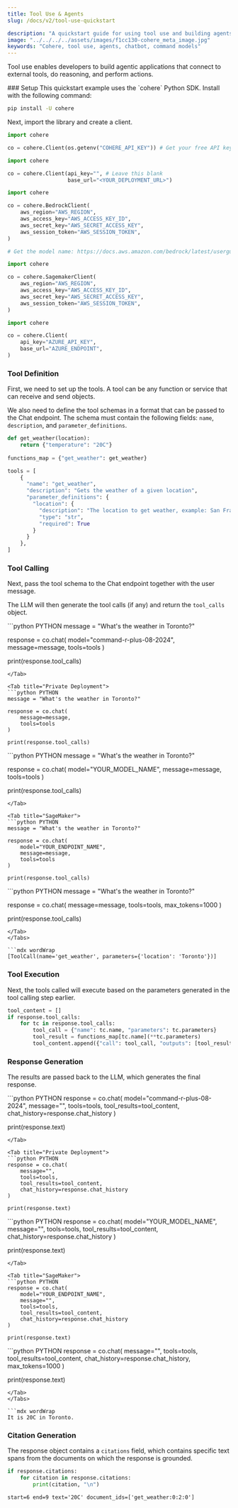```yaml
---
title: Tool Use & Agents
slug: /docs/v2/tool-use-quickstart

description: "A quickstart guide for using tool use and building agents with Cohere's Command models."
image: "../../../../assets/images/f1cc130-cohere_meta_image.jpg"  
keywords: "Cohere, tool use, agents, chatbot, command models"
---
```


Tool use enables developers to build agentic applications that connect to external tools, do reasoning, and perform actions.

<Steps>
### Setup
This quickstart example uses the `cohere` Python SDK. Install with the following command:

```bash
pip install -U cohere
```

Next, import the library and create a client.

<Tabs>
<Tab title="Cohere Platform">

```python PYTHON
import cohere

co = cohere.Client(os.getenv("COHERE_API_KEY")) # Get your free API key here: https://dashboard.cohere.com/api-keys
```

</Tab>
<Tab title="Private Deployment">

```python PYTHON
import cohere

co = cohere.Client(api_key="", # Leave this blank
                   base_url="<YOUR_DEPLOYMENT_URL>")
```

</Tab>

<Tab title="Bedrock">

```python PYTHON
import cohere

co = cohere.BedrockClient(
    aws_region="AWS_REGION",
    aws_access_key="AWS_ACCESS_KEY_ID",
    aws_secret_key="AWS_SECRET_ACCESS_KEY",
    aws_session_token="AWS_SESSION_TOKEN",
)

# Get the model name: https://docs.aws.amazon.com/bedrock/latest/userguide/models-supported.html
```
</Tab>

<Tab title="SageMaker">

```python PYTHON
import cohere

co = cohere.SagemakerClient(
    aws_region="AWS_REGION",
    aws_access_key="AWS_ACCESS_KEY_ID",
    aws_secret_key="AWS_SECRET_ACCESS_KEY",
    aws_session_token="AWS_SESSION_TOKEN",
)
```
</Tab>

<Tab title="Azure AI">

```python PYTHON
import cohere

co = cohere.Client(
    api_key="AZURE_API_KEY",
    base_url="AZURE_ENDPOINT",
)
```
</Tab>

</Tabs>

### Tool Definition
First, we need to set up the tools. A tool can be any function or service that can receive and send objects.

We also need to define the tool schemas in a format that can be passed to the Chat endpoint. The schema must contain the following fields: `name`, `description`, and `parameter_definitions`.

```python PYTHON
def get_weather(location):
    return {"temperature": "20C"}
  
functions_map = {"get_weather": get_weather}

tools = [
    {
      "name": "get_weather",
      "description": "Gets the weather of a given location",
      "parameter_definitions": {
        "location": {
          "description": "The location to get weather, example: San Francisco, CA",
          "type": "str",
          "required": True
        }
      }
    },
]
```

### Tool Calling
Next, pass the tool schema to the Chat endpoint together with the user message.

The LLM will then generate the tool calls (if any) and return the `tool_calls` object.

<Tabs>
<Tab title="Cohere Platform">
```python PYTHON
message = "What's the weather in Toronto?"

response = co.chat(
    model="command-r-plus-08-2024",
    message=message,
    tools=tools
)

print(response.tool_calls)
```
</Tab>

<Tab title="Private Deployment">
```python PYTHON
message = "What's the weather in Toronto?"

response = co.chat(
    message=message,
    tools=tools
)

print(response.tool_calls)
```
</Tab>

<Tab title="AWS Bedrock">
```python PYTHON
message = "What's the weather in Toronto?"

response = co.chat(
    model="YOUR_MODEL_NAME",
    message=message,
    tools=tools
)

print(response.tool_calls)
```
</Tab>

<Tab title="SageMaker">
```python PYTHON
message = "What's the weather in Toronto?"

response = co.chat(
    model="YOUR_ENDPOINT_NAME",
    message=message,
    tools=tools
)

print(response.tool_calls)
```
</Tab>

<Tab title="Azure AI">
```python PYTHON
message = "What's the weather in Toronto?"

response = co.chat(
    message=message,
    tools=tools,
    max_tokens=1000
)

print(response.tool_calls)
```
</Tab>
</Tabs>

```mdx wordWrap
[ToolCall(name='get_weather', parameters={'location': 'Toronto'})]
```

### Tool Execution
Next, the tools called will execute based on the parameters generated in the tool calling step earlier.

```python PYTHON
tool_content = []
if response.tool_calls:
    for tc in response.tool_calls:
        tool_call = {"name": tc.name, "parameters": tc.parameters}
        tool_result = functions_map[tc.name](**tc.parameters)
        tool_content.append({"call": tool_call, "outputs": [tool_result]})
```

### Response Generation
The results are passed back to the LLM, which generates the final response.

<Tabs>
<Tab title="Cohere Platform">
```python PYTHON
response = co.chat(
    model="command-r-plus-08-2024",
    message="",
    tools=tools,
    tool_results=tool_content,   
    chat_history=response.chat_history
)

print(response.text)
```
</Tab>

<Tab title="Private Deployment">
```python PYTHON
response = co.chat(
    message="",
    tools=tools,
    tool_results=tool_content,   
    chat_history=response.chat_history
)

print(response.text)
```
</Tab>

<Tab title="AWS Bedrock">
```python PYTHON
response = co.chat(
    model="YOUR_MODEL_NAME",
    message="",
    tools=tools,
    tool_results=tool_content,   
    chat_history=response.chat_history
)

print(response.text)
```
</Tab>

<Tab title="SageMaker">
```python PYTHON
response = co.chat(
    model="YOUR_ENDPOINT_NAME",
    message="",
    tools=tools,
    tool_results=tool_content,   
    chat_history=response.chat_history
)

print(response.text)
```
</Tab>

<Tab title="Azure AI">
```python PYTHON
response = co.chat(
    message="",
    tools=tools,
    tool_results=tool_content,   
    chat_history=response.chat_history,
    max_tokens=1000
)

print(response.text)
```
</Tab>
</Tabs>

```mdx wordWrap
It is 20C in Toronto.
```

### Citation Generation
The response object contains a `citations` field, which contains specific text spans from the documents on which the response is grounded.

```python PYTHON
if response.citations:
    for citation in response.citations:
        print(citation, "\n")
```

```mdx wordWrap
start=6 end=9 text='20C' document_ids=['get_weather:0:2:0'] 
```
</Steps>